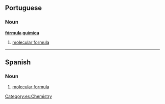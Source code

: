 ==Portuguese==

===Noun===
'''[[fórmula]] [[química]]'''

# [[molecular formula]]

----

==Spanish==

===Noun===
{{es-noun-f|pl=fórmulas químicas}}

# [[molecular formula]]

[[Category:es:Chemistry]]